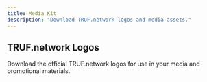 ```yaml
---
title: Media Kit
description: "Download TRUF.network logos and media assets."
---
```


## TRUF.network Logos

Download the official TRUF.network logos for use in your media and promotional materials.

<CardGroup cols={2}>
	<Card
		title="SVG"
		href="/images/logos/dark.svg"
		img="/images/logos/dark.svg"
	></Card>
	<Card
		title="SVG"
		href="/images/logos/light.svg"
		img="/images/logos/light.svg"
	></Card>
	<Card
		title="PNG"
		href="/images/logos/dark.png"
		img="/images/logos/dark.png"
	></Card>
	<Card
		title="PNG"
		href="/images/logos/light.png"
		img="/images/logos/light.png"
	></Card>
</CardGroup>
